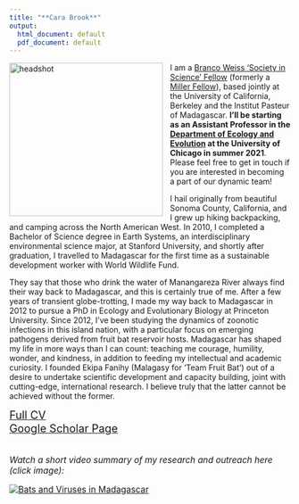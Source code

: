 ```yaml
---
title: "**Cara Brook**"
output:
  html_document: default
  pdf_document: default
---
```


<style type="text/css">
h1.title {
  font-size: 31px;
  text-align: left;
  color:black;
}
</style>


<img src="carabrook-headshot-2020.jpeg" alt="headshot" style="height: 275px; padding-right: 10px;" align="left"> I am a [Branco Weiss ‘Society in Science’ Fellow](https://brancoweissfellowship.org/) (formerly a [Miller Fellow](http://miller.berkeley.edu/)), based jointly at the University of California, Berkeley and the Institut Pasteur of Madagascar. **I’ll be starting as an Assistant Professor in the [Department of Ecology and Evolution](https://ecologyandevolution.uchicago.edu/) at the University of Chicago in summer 2021**. Please feel free to get in touch if you are interested in becoming a part of our dynamic team!

I hail originally from beautiful Sonoma County, California, and I grew up hiking backpacking, and camping across the North American West. In 2010, I completed a Bachelor of Science degree in Earth Systems, an interdisciplinary environmental science major, at Stanford University, and shortly after graduation, I travelled to Madagascar for the first time as a sustainable development worker with World Wildlife Fund.
 
They say that those who drink the water of Manangareza River always find their way back to Madagascar, and this is certainly true of me. After a few years of transient globe-trotting, I made my way back to Madagascar in 2012 to pursue a PhD in Ecology and Evolutionary Biology at Princeton University. Since 2012, I've been studying the dynamics of zoonotic infections in this island nation, with a particular focus on emerging pathogens derived from fruit bat reservoir hosts. Madagascar has shaped my life in more ways than I can count: teaching me courage, humility, wonder, and kindness, in addition to feeding my intellectual and academic curiosity. I founded Ekipa Fanihy (Malagasy for ‘Team Fruit Bat’) out of a desire to undertake scientific development and capacity building, joint with cutting-edge, international research. I believe truly that the latter cannot be achieved without the former.
 <br>

<div style="text-align: left; font-size: 1.4em; padding-right: 10px;">
<a href="CV_CaraBrook_Full_July2020.pdf">Full CV</a></div>
<div style="text-align: left; font-size: 1.4em; padding-right: 10px;">
<a href="https://scholar.google.com/citations?user=jDzdfmMAAAAJ&hl=en&oi=ao">Google Scholar Page</a></div>



<div style="text-align: left; font-size: 1.1em; padding-right: 10px;">
<br>
*Watch a short video summary of my research and outreach here (click image):*


[![Bats and Viruses in Madagascar](https://img.youtube.com/vi/8AMpIQ9gTbE/0.jpg)](https://www.youtube.com/embed/8AMpIQ9gTbE "Bats and Viruses in Madagascar")

</div>





